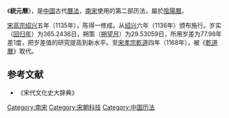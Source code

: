 《'''統元曆'''》，是[[中国|中国]]古代[[曆法|曆法]]，[[南宋|南宋]]使用的第二部历法，屬於[[陰陽曆|陰陽曆]]。

[[宋高宗|宋高宗]][[绍兴_(南宋)|绍兴]]五年（1135年），陈得一修成。从[[绍兴|绍兴]]六年（1136年）颁布施行。岁实（[[回归年|回归年]]）为365.2436日，朔策（[[朔望月|朔望月]]）为29.53059日，所用岁差为77.98年差1度，把岁差值的研究提高到新水平。至[[宋孝宗|宋孝宗]][[乾道_(南宋)|乾道]]四年（1168年），被《[[乾道曆|乾道曆]]》取代。

{{歷代中國曆法}}
==参考文献==
* 《宋代文化史大辞典》
[[Category:南宋|Category:南宋]]
[[Category:宋朝科技|Category:宋朝科技]]
[[Category:中国历法|Category:中国历法]]